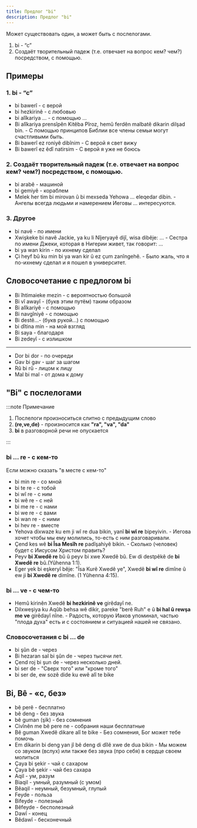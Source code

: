 ```yaml
---
title: Предлог "bi"
description: Предлог "bi"
---
```

Может существовать один, а может быть с послелогами.

1. bi - “c”
2. Cоздаёт творительный падеж (т.е. отвечает на вопрос кем? чем?) посредством, с помощью.


## Примеры
### 1. bi - “c”
  - bi bawerî - с верой
  - bi hezkirinê - с любовью
  - bi alîkariya ... - с помощью ...
  - Bi alîkariya prensîpên Kitêba Pîroz, hemû ferdên malbatê dikarin dilşad bin. - С помощью принципов Библии все члены семьи могут счастливыми быть.
  - Bi bawerî ez roniyê dibînim - С верой я свет вижу
  - Bi bawerî ez êdî natirsim - С верой я уже не боюсь
### 2. Cоздаёт творительный падеж (т.е. отвечает на вопрос кем? чем?) посредством, с помощью.
  - bi arabê - машиной
  - bi gemiyê - кораблем
  - Melek her tim bi mirovan û bi mexseda Yehowa ... eleqedar dibin. - Ангелы всегда людьми и намерением Иеговы ... интересуются.
### 3. Другое
  - bi navê - по имени
  - Xwişkeke bi navê Jackie, ya ku li Nîjeryayê dijî, wisa dibêje: ... - Сестра по имени Джеки, которая в Нигерии живет, так говорит: ...
  - bi ya wan kirin - по ихнему сделал
  - Çi heyf bû ku min bi ya wan kir û ez çum zanîngehê. - Было жаль, что я по-ихнему сделал и я пошел в университет.

## Словосочетание с предлогом bi

- Bi îhtimaieke mezin - с вероятностью большой
- Bi vî awayî - (букв этим путём) таким образом
- Bi alîkariyê - с помощью
- Bi navgîniyê - с помощью
- Bi destê...- (букв рукой...) с помощью
- bi dîtina min - на мой взгляд
- Bi saya - благодаря
- Bi zedeyî - с излишком

---

- Dor bi dor - по очереди
- Gav bi gav - шаг за шагом
- Rû bi rû - лицом к лицу
- Mal bi mal - от дома к дому

## "Bi" с послелогами

:::note Примечание
1. Послелоги произноситься слитно с предыдущим слово
2. **(re,ve,de)** - произносится как **"ra", "va", "da"**
3. **bi** в разговорной речи не опускается

:::
### bi ... re  - с кем-то

Если можно сказать "в месте с кем-то"


- bi min re - со мной
- bi te re - с тобой
- bi wî re - с ним
- bi wê re - с ней
- bi me re - с нами
- bi we re - с вами
- bi wan re - с ними
- bi hev re - вместе
- Yehova dixwaze ku em ji wî re dua bikin, yanî **bi wî re** bipeyivin. - Иегова хочет чтобы мы ему молились, то-есть с ним разговаривали.
- Çend kes wê **bi Îsa Mesîh re** padîşahiyê bikin. - Сколько (человек) будет с Иисусом Христом править?
- Peyv **bi Xwedê re** bû û peyv bi xwe Xwedê bû. Ew di destpêkê de **bi Xwedê re** bû.(Yûhenna 1:1).
- Eger yek bi eşkeryî bêje: "Îsa Kurê Xwedê ye", Xwedê **bi wî re** dimîne û ew ji **bi Xwedê re** dimîne. (1 Yûhenna 4:15).

### bi ... ve - с чем-то

- Hemû kirinên Xwedê **bi hezkirinê ve** girêdayî ne.
- Dilxweşiya ku Aqûb behsa wê dikir, pareke "berê Ruh" e û **bi hal û rewşa me ve** girêdayî nîne. - Радость, которую Иаков упоминал, частью "плода духа" есть и с состоянием и ситуацией нашей не связано.

### Словосочетания с bi ... de

- bi şûn de - через
- Bi hezaran sal bi şûn de - через тысячи лет.
- Çend roj bi şun de - через несколько дней.
- bi ser de - "Сверх того" или "кроме того"
- bi ser de, ew sozê dide ku ewê alî te bike

## Bi, Bê - «с, без»

- bê perê - бесплатно
- bê deng - без звука
- bê guman (şik) - без сомнения
- Civînên me bê pere ne - собрания наши бесплатные
- Bê guman Xwedê dikare alî te bike - Без сомнения, Бог может тебе помочь
- Em dikarin bi deng yan jî bê deng di dîlê xwe de dua bikin - Мы можем со звуком (вслух) или также без звука (про себя) в сердце своем молиться
- Çaya bi şekir - чай с сахаром
- Çaya bê şekir - чай без сахара
- Aqil - ум, разум
- Biaqil - умный, разумный (с умом)
- Bêaqil - неумный, безумный, глупый
- Feyde - польза
- Bifeyde - полезный
- Bêfeyde - бесполезный
- Dawî - конец
- Bêdawî - бесконечный

